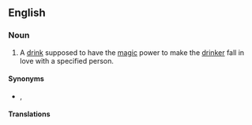==English==

===Noun===
{{en-noun}}

# A [[drink]] supposed to have the [[magic]] power to make the [[drinker]] fall in love with a specified person.

====Synonyms====
* {{l|en|philtre}}, {{l|en|philter}}

====Translations====
{{trans-see|philter}}
